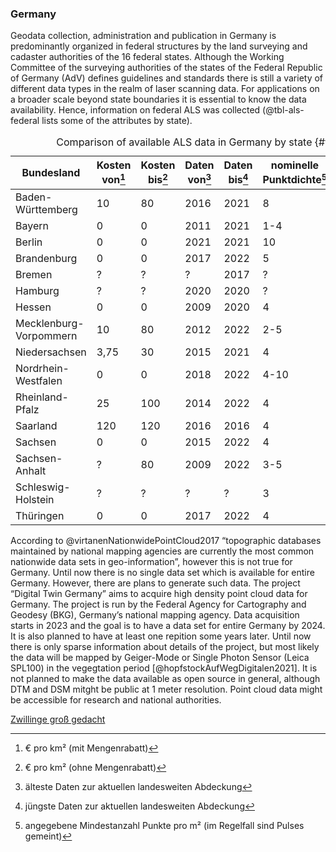 
### Germany

Geodata collection, administration and publication in Germany is predominantly organized in federal structures by the land surveying and cadaster authorities of the 16 federal states. Although the Working Committee of the surveying authorities of the states of the Federal Republic of Germany (AdV) defines guidelines and standards there is still a variety of different data types in the realm of laser scanning data. For applications on a broader scale beyond state boundaries it is essential to know the data availability. Hence, information on federal ALS was collected (@tbl-als-federal lists some of the attributes by state). 


| Bundesland | Kosten von[^1] | Kosten bis[^2] | Daten von[^3] | Daten bis[^4] | nominelle Punktdichte[^5] | Datenformat | EPSG |
|---|---|---|---|---|---|---|---|
| Baden-Württemberg | 10 | 80 | 2016 | 2021 | 8 | LAZ 1.2 | 25832 |
| Bayern | 0 | 0 | 2011 | 2021 | 1-4 | LAZ 1.2 | 25832 |
| Berlin | 0 | 0 | 2021 | 2021 | 10 | LAS 1.4 | 25833 |
| Brandenburg | 0 | 0 | 2017 | 2022 | 5 | LAZ 1.4 | 25833 |
| Bremen | ? | ? | ? | 2017 | ? | ? | 25832 |
| Hamburg | ? | ? | 2020 | 2020 | ? | ? | 25832 |
| Hessen | 0 | 0 | 2009 | 2020 | 4 | LAS 1.3 | 25832 |
| Mecklenburg-Vorpommern | 10 | 80 | 2012 | 2022 | 2-5 | LAZ 1.2 | 25833 |
| Niedersachsen | 3,75 | 30 | 2015 | 2021 | 4 | LAZ 1.2 | 25832 |
| Nordrhein-Westfalen | 0 | 0 | 2018 | 2022 | 4-10 | LAZ 1.2 | 25832 |
| Rheinland-Pfalz | 25 | 100 | 2014 | 2022 | 4 | LAZ 1.2 | 25832 |
| Saarland | 120 | 120 | 2016 | 2016 | 4 | LAS 1.2 | 25832 |
| Sachsen | 0 | 0 | 2015 | 2022 | 4 | LAZ 1.2 | 25833 |
| Sachsen-Anhalt | ? | 80 | 2009 | 2022 | 3-5 | XYZ | 25832 |
| Schleswig-Holstein | ? | ? | ? | ? | 3 | ? | 25832 |
| Thüringen | 0 | 0 | 2017 | 2022 | 4 | LAZ 1.4 | 25832 |

: Comparison of available ALS data in Germany by state {#tbl-als-federal}

[^1]: € pro km² (mit Mengenrabatt)
[^2]: € pro km² (ohne Mengenrabatt)
[^3]: älteste Daten zur aktuellen landesweiten Abdeckung
[^4]: jüngste Daten zur aktuellen landesweiten Abdeckung
[^5]: angegebene Mindestanzahl Punkte pro m² (im Regelfall sind Pulses gemeint)


According to @virtanenNationwidePointCloud2017 "topographic databases maintained by national mapping agencies are currently the most common nationwide data sets in geo-information", however this is not true for Germany. Until now there is no single data set which is available for entire Germany. However, there are plans to generate such data. The project "Digital Twin Germany" aims to acquire high density point cloud data for Germany. The project is run by the Federal Agency for Cartography and Geodesy (BKG), Germany's national mapping agency. Data acquisition starts in 2023 and the goal is to have a data set for entire Germany by 2024. It is also planned to have at least one repition some years later. 
Until now there is only sparse information about details of the project, but most likely the data will be mapped by Geiger-Mode or Single Photon Sensor (Leica SPL100) in the vegegtation period [@hopfstockAufWegDigitalen2021]. It is not planned to make the data available as open source in general, although DTM and DSM mitght be public at 1 meter resolution. Point cloud data  might be accessible for research and national authorities. 

[Zwillinge groß gedacht](https://www.business-geomatics.com/2022/11/17/zwillinge-gross-gedacht/)